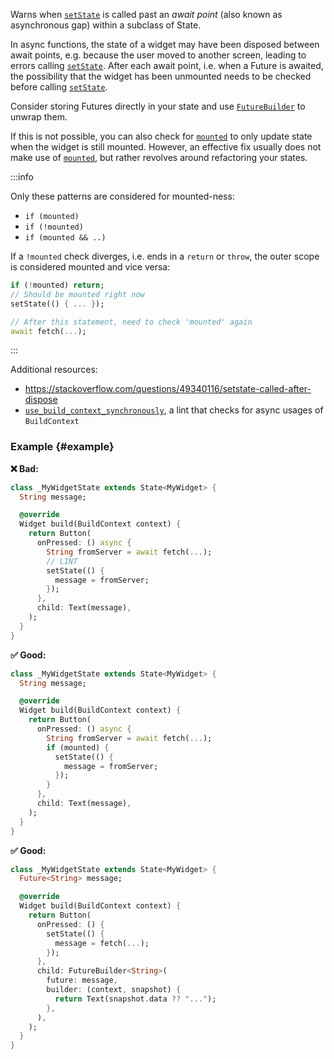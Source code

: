 
<RuleDetails version="UNRELEASED" severity="warning" />

Warns when [`setState`] is called past an *await point* (also known as asynchronous gap) within a subclass of State.

In async functions, the state of a widget may have been disposed between await points, e.g. because the user moved to another screen,
leading to errors calling [`setState`]. After each await point, i.e. when a Future is awaited, the possibility
that the widget has been unmounted needs to be checked before calling [`setState`].

Consider storing Futures directly in your state and use [`FutureBuilder`](https://api.flutter.dev/flutter/widgets/FutureBuilder-class.html)
to unwrap them.

If this is not possible, you can also check for [`mounted`] to only update state when the widget is still mounted. However, an effective fix usually
does not make use of [`mounted`], but rather revolves around refactoring your states.

:::info

Only these patterns are considered for mounted-ness:

- `if (mounted)`
- `if (!mounted)`
- `if (mounted && ..)`

If a `!mounted` check diverges, i.e. ends in a `return` or `throw`, the outer scope is considered mounted and vice versa:

```dart
if (!mounted) return;
// Should be mounted right now
setState(() { ... });

// After this statement, need to check 'mounted' again
await fetch(...);
```

:::

Additional resources:

- <https://stackoverflow.com/questions/49340116/setstate-called-after-dispose>
- [`use_build_context_synchronously`](https://dart-lang.github.io/linter/lints/use_build_context_synchronously.html),
  a lint that checks for async usages of `BuildContext`

### Example {#example}

**❌ Bad:**

```dart
class _MyWidgetState extends State<MyWidget> {
  String message;

  @override
  Widget build(BuildContext context) {
    return Button(
      onPressed: () async {
        String fromServer = await fetch(...);
        // LINT
        setState(() {
          message = fromServer;
        });
      },
      child: Text(message),
    );
  }
}
```

**✅ Good:**

```dart
class _MyWidgetState extends State<MyWidget> {
  String message;

  @override
  Widget build(BuildContext context) {
    return Button(
      onPressed: () async {
        String fromServer = await fetch(...);
        if (mounted) {
          setState(() {
            message = fromServer;
          });
        }
      },
      child: Text(message),
    );
  }
}
```

**✅ Good:**

```dart
class _MyWidgetState extends State<MyWidget> {
  Future<String> message;

  @override
  Widget build(BuildContext context) {
    return Button(
      onPressed: () {
        setState(() {
          message = fetch(...);
        });
      },
      child: FutureBuilder<String>(
        future: message,
        builder: (context, snapshot) {
          return Text(snapshot.data ?? "...");
        },
      ),
    );
  }
}
```

[`setState`]: https://api.flutter.dev/flutter/widgets/State/setState.html
[`mounted`]: https://api.flutter.dev/flutter/widgets/State/mounted.html
